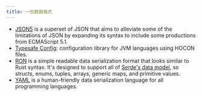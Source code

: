 ```yaml
---
title: 一些数据格式
---
```


- [JSON5](https://json5.org/) is a superset of JSON that aims to alleviate some
  of the limitations of JSON by expanding its syntax to include some productions
  from ECMAScript 5.1.
- [Typesafe Config](https://github.com/lightbend/config): configuration library
  for JVM languages using HOCON files.
- [RON](https://github.com/ron-rs/ron) is a simple readable data serialization
  format that looks similar to Rust syntax. It's designed to support all of
  [Serde's data model](https://serde.rs/data-model.html), so structs, enums,
  tuples, arrays, generic maps, and primitive values.
- [YAML](https://yaml.org/) is a human-friendly data serialization language for
  all programming languages.